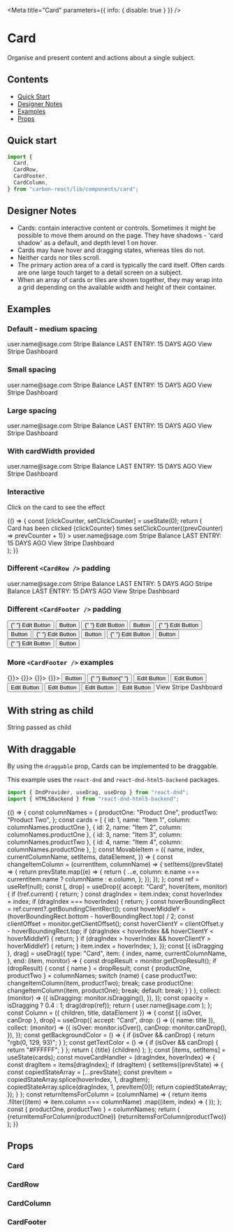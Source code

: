 
<Meta title="Card" parameters={{ info: { disable: true } }} />

# Card

Organise and present content and actions about a single subject.

## Contents

- [Quick Start](#quick-start)
- [Designer Notes](#designer-notes)
- [Examples](#examples)
- [Props](#props)

## Quick start

```javascript
import {
  Card,
  CardRow,
  CardFooter,
  CardColumn,
} from "carbon-react/lib/components/card";
```

## Designer Notes

- Cards: contain interactive content or controls.
  Sometimes it might be possible to move them around on the page. They have shadows - 'card shadow' as a default,
  and depth level 1 on hover.
- Cards may have hover and dragging states, whereas tiles do not.
- Neither cards nor tiles scroll.
- The primary action area of a card is typically the card itself.
  Often cards are one large touch target to a detail screen on a subject.
- When an array of cards or tiles are shown together,
  they may wrap into a grid depending on the available width and height of their container.

## Examples

### Default - medium spacing

<Canvas>
  <Story name="default">
    <Card>
      <CardRow>
        <CardColumn align="left">
          <Heading title="Stripe - [account name]" divider={false} />
          <Typography variant="h5">user.name@sage.com</Typography>
        </CardColumn>
        <CardColumn align="right">
          <Icon type="image" />
        </CardColumn>
      </CardRow>
      <CardRow>
        <CardColumn>
          <Typography variant="h5" weight="bold">
            Stripe Balance
          </Typography>
          <Heading title="£ 0.00" divider={false} />
          <Typography>LAST ENTRY: 15 DAYS AGO</Typography>
        </CardColumn>
      </CardRow>
      <CardFooter>
        <CardColumn>
          <Link icon="link" href="https://carbon.sage.com/">
            View Stripe Dashboard
          </Link>
        </CardColumn>
      </CardFooter>
    </Card>
  </Story>
</Canvas>

### Small spacing

<Canvas>
  <Story name="small spacing">
    <Card spacing="small">
      <CardRow>
        <CardColumn align="left">
          <Heading title="Stripe - [account name]" divider={false} />
          <Typography variant="h5">user.name@sage.com</Typography>
        </CardColumn>
        <CardColumn align="right">
          <Icon type="image" />
        </CardColumn>
      </CardRow>
      <CardRow pt={2} pb={2}>
        <CardColumn>
          <Typography variant="h5" weight="bold">
            Stripe Balance
          </Typography>
          <Heading title="£ 0.00" divider={false} />
          <Typography>LAST ENTRY: 15 DAYS AGO</Typography>
        </CardColumn>
      </CardRow>
      <CardFooter>
        <CardColumn>
          <Link icon="link" href="https://carbon.sage.com/">
            View Stripe Dashboard
          </Link>
        </CardColumn>
      </CardFooter>
    </Card>
  </Story>
</Canvas>

### Large spacing

<Canvas>
  <Story name="large spacing">
    <Card spacing="large">
      <CardRow>
        <CardColumn align="left">
          <Heading title="Stripe - [account name]" divider={false} />
          <Typography variant="h5">user.name@sage.com</Typography>
        </CardColumn>
        <CardColumn align="right">
          <Icon type="image" />
        </CardColumn>
      </CardRow>
      <CardRow pt={4} pb={4}>
        <CardColumn>
          <Typography variant="h5" weight="bold">
            Stripe Balance
          </Typography>
          <Heading title="£ 0.00" divider={false} />
          <Typography>LAST ENTRY: 15 DAYS AGO</Typography>
        </CardColumn>
      </CardRow>
      <CardFooter>
        <CardColumn>
          <Link icon="link" href="https://carbon.sage.com/">
            View Stripe Dashboard
          </Link>
        </CardColumn>
      </CardFooter>
    </Card>
  </Story>
</Canvas>

### With cardWidth provided

<Canvas>
  <Story name="with cardWidth provided">
    <Card cardWidth="300px">
      <CardRow>
        <CardColumn align="left">
          <Heading title="Stripe - [account name]" divider={false} />
          <Typography variant="h5">user.name@sage.com</Typography>
        </CardColumn>
        <CardColumn align="right">
          <Icon type="image" />
        </CardColumn>
      </CardRow>
      <CardRow>
        <CardColumn>
          <Typography variant="h5" weight="bold">
            Stripe Balance
          </Typography>
          <Heading title="£ 0.00" divider={false} />
          <Typography>LAST ENTRY: 15 DAYS AGO</Typography>
        </CardColumn>
      </CardRow>
      <CardFooter>
        <CardColumn>
          <Link icon="link" href="https://carbon.sage.com/">
            View Stripe Dashboard
          </Link>
        </CardColumn>
      </CardFooter>
    </Card>
  </Story>
</Canvas>

### Interactive

Click on the card to see the effect

<Canvas>
  <Story name="interactive" parameters={{ chromatic: { disable: true } }}>
    {() => {
      const [clickCounter, setClickCounter] = useState(0);
      return (
        <div>
          <Typography variant="b">
            Card has been clicked {clickCounter} times
          </Typography>
          <Card
            interactive
            action={() => setClickCounter((prevCounter) => prevCounter + 1)}
          >
            <CardRow>
              <CardColumn align="left">
                <Heading title="Stripe - [account name]" divider={false} />
                <Typography variant="h5">user.name@sage.com</Typography>
              </CardColumn>
              <CardColumn align="right">
                <Icon type="image" />
              </CardColumn>
            </CardRow>
            <CardRow>
              <CardColumn>
                <Typography variant="h5" weight="bold">
                  Stripe Balance
                </Typography>
                <Heading title="£ 0.00" divider={false} />
                <Typography>LAST ENTRY: 15 DAYS AGO</Typography>
              </CardColumn>
            </CardRow>
            <CardFooter>
              <CardColumn>
                <Link icon="link" href="https://carbon.sage.com/">
                  View Stripe Dashboard
                </Link>
              </CardColumn>
            </CardFooter>
          </Card>
        </div>
      );
    }}
  </Story>
</Canvas>

### Different `<CardRow />` padding

<Canvas>
  <Story
    name="different CardRow padding"
    parameters={{ chromatic: { disable: true } }}
  >
    <Card>
      <CardRow pt={2} pb={0}>
        <CardColumn align="left">
          <Heading title="Stripe - [account name]" divider={false} />
          <Typography variant="h5">user.name@sage.com</Typography>
        </CardColumn>
        <CardColumn align="right">
          <Icon type="image" />
        </CardColumn>
      </CardRow>
      <CardRow pt={0} pb={4}>
        <CardColumn>
          <Typography variant="h5" weight="bold">
            Stripe Balance
          </Typography>
          <Heading title="£ 0.00" divider={false} />
          <Typography>LAST ENTRY: 5 DAYS AGO</Typography>
        </CardColumn>
      </CardRow>
      <CardRow pt={0} pb={4}>
        <CardColumn>
          <Typography variant="h5" weight="bold">
            Stripe Balance
          </Typography>
          <Heading title="£ 0.00" divider={false} />
          <Typography>LAST ENTRY: 15 DAYS AGO</Typography>
        </CardColumn>
      </CardRow>
      <CardFooter>
        <CardColumn>
          <Link icon="link" href="https://carbon.sage.com/">
            View Stripe Dashboard
          </Link>
        </CardColumn>
      </CardFooter>
    </Card>
  </Story>
</Canvas>

### Different `<CardFooter />` padding

<Canvas>
  <Story
    name="different CardFooter padding"
    parameters={{ chromatic: { disable: true } }}
  >
    <div>
      <Card>
        <CardFooter px={1} py={1}>
          <Box width="100%" display="flex" justifyContent="space-around">
            <Box flexGrow={1}>
              <Button p={0} buttonType="tertiary" iconType="edit">
                {" "}
                Edit Button
              </Button>
            </Box>
            <Box>
              <Button buttonType="primary"> Button </Button>
            </Box>
          </Box>
        </CardFooter>
      </Card>
      <Card>
        <CardFooter px={2} py={1}>
          <Box width="100%" display="flex" justifyContent="space-around">
            <Box flexGrow={1}>
              <Button p={0} buttonType="tertiary" iconType="edit">
                {" "}
                Edit Button
              </Button>
            </Box>
            <Box>
              <Button buttonType="primary"> Button </Button>
            </Box>
          </Box>
        </CardFooter>
      </Card>
      <Card>
        <CardFooter px={3} py={1}>
          <Box width="100%" display="flex" justifyContent="space-around">
            <Box flexGrow={1}>
              <Button p={0} buttonType="tertiary" iconType="edit">
                {" "}
                Edit Button
              </Button>
            </Box>
            <Box>
              <Button buttonType="primary"> Button </Button>
            </Box>
          </Box>
        </CardFooter>
      </Card>
      <Card>
        <CardFooter px={4} py={1}>
          <Box width="100%" display="flex" justifyContent="space-around">
            <Box flexGrow={1}>
              <Button p={0} buttonType="tertiary" iconType="edit">
                {" "}
                Edit Button
              </Button>
            </Box>
            <Box>
              <Button buttonType="primary"> Button </Button>
            </Box>
          </Box>
        </CardFooter>
      </Card>
      <Card>
        <CardFooter px={5} py={1}>
          <Box width="100%" display="flex" justifyContent="space-around">
            <Box flexGrow={1}>
              <Button p={0} buttonType="tertiary" iconType="edit">
                {" "}
                Edit Button
              </Button>
            </Box>
            <Box>
              <Button buttonType="primary"> Button </Button>
            </Box>
          </Box>
        </CardFooter>
      </Card>
      <Card>
        <CardFooter px={5} py={2}>
          <Box width="100%" display="flex" justifyContent="space-around">
            <Box flexGrow={1}>
              <Button p={0} buttonType="tertiary" iconType="edit">
                {" "}
                Edit Button
              </Button>
            </Box>
            <Box>
              <Button buttonType="primary"> Button </Button>
            </Box>
          </Box>
        </CardFooter>
      </Card>
    </div>
  </Story>
</Canvas>

### More `<CardFooter />` examples

<Canvas>
  <Story name="more examples of CardFooter">
    <div>
      <Card>
        <CardFooter p={1}>
          <Box
            alignItems="center"
            width="100%"
            display="flex"
            justifyContent="space-around"
          >
            <Box flexGrow={1}>
              <IconButton aria-label="Phone icon button" onAction={() => {}}>
                <Icon bgSize="medium" type="phone" />
              </IconButton>
              <IconButton aria-label="Phone icon button" onAction={() => {}}>
                <Icon bgSize="medium" type="phone" />
              </IconButton>
              <IconButton aria-label="Phone icon button" onAction={() => {}}>
                <Icon bgSize="medium" type="phone" />
              </IconButton>
              <IconButton aria-label="Phone icon button" onAction={() => {}}>
                <Icon bgSize="medium" type="phone" />
              </IconButton>
            </Box>
            <Box>
              <Button buttonType="tertiary"> Button </Button>
              <Button buttonType="primary" ml={2}>
                {" "}
                Button{" "}
              </Button>
            </Box>
          </Box>
        </CardFooter>
      </Card>
      <Card cardWidth="400px">
        <CardFooter px={2} py={1}>
          <Box
            width="100%"
            alignItems="center"
            display="flex"
            justifyContent="center"
          >
            <Button
              p={0}
              iconPosition="after"
              iconType="edit"
              buttonType="tertiary"
            >
              Edit Button
            </Button>
            <VerticalDivider tint={80} py={0} px={2} h={30} />
            <Button
              p={0}
              iconPosition="after"
              iconType="edit"
              buttonType="tertiary"
              ml={2}
            >
              Edit Button
            </Button>
            <VerticalDivider tint={80} py={0} px={2} h={30} />
            <Button
              p={0}
              iconPosition="after"
              iconType="edit"
              buttonType="tertiary"
              ml={2}
            >
              Edit Button
            </Button>
          </Box>
        </CardFooter>
      </Card>
      <Card cardWidth="400px">
        <CardFooter variant="transparent" px={2} py={1}>
          <Box
            width="100%"
            alignItems="center"
            display="flex"
            justifyContent="center"
          >
            <Button
              p={0}
              iconPosition="after"
              iconType="edit"
              buttonType="tertiary"
            >
              Edit Button
            </Button>
            <VerticalDivider tint={80} py={0} px={2} h={30} />
            <Button
              p={0}
              iconPosition="after"
              iconType="edit"
              buttonType="tertiary"
              ml={2}
            >
              Edit Button
            </Button>
            <VerticalDivider tint={80} py={0} px={2} h={30} />
            <Button
              p={0}
              iconPosition="after"
              iconType="edit"
              buttonType="tertiary"
              ml={2}
            >
              Edit Button
            </Button>
          </Box>
        </CardFooter>
      </Card>
      <Card>
        <CardFooter p={2}>
          <Box display="flex" width="100%" justifyContent="center">
            <Link icon="link" href="https://carbon.sage.com/">
              View Stripe Dashboard
            </Link>
          </Box>
        </CardFooter>
      </Card>
    </div>
  </Story>
</Canvas>

## With string as child

<Canvas>
  <Story
    name="with string as child"
    parameters={{ chromatic: { disable: true } }}
  >
    <div>
      <Card>String passed as child</Card>
    </div>
  </Story>
</Canvas>

## With draggable

By using the `draggable` prop, Cards can be implemented to be draggable.

This example uses the `react-dnd` and `react-dnd-html5-backend` packages.

```javascript
import { DndProvider, useDrag, useDrop } from "react-dnd";
import { HTML5Backend } from "react-dnd-html5-backend";
```

<Canvas>
  <Story name="with draggable" parameters={{ chromatic: { disable: true } }}>
    {() => {
      const columnNames = {
        productOne: "Product One",
        productTwo: "Product Two",
      };
      const cards = [
        { id: 1, name: "Item 1", column: columnNames.productOne },
        { id: 2, name: "Item 2", column: columnNames.productOne },
        { id: 3, name: "Item 3", column: columnNames.productTwo },
        { id: 4, name: "Item 4", column: columnNames.productOne },
      ];
      const MovableItem = ({
        name,
        index,
        currentColumnName,
        setItems,
        dataElement,
      }) => {
        const changeItemColumn = (currentItem, columnName) => {
          setItems((prevState) => {
            return prevState.map((e) => {
              return {
                ...e,
                column: e.name === currentItem.name ? columnName : e.column,
              };
            });
          });
        };
        const ref = useRef(null);
        const [, drop] = useDrop({
          accept: "Card",
          hover(item, monitor) {
            if (!ref.current) {
              return;
            }
            const dragIndex = item.index;
            const hoverIndex = index;
            if (dragIndex === hoverIndex) {
              return;
            }
            const hoverBoundingRect = ref.current?.getBoundingClientRect();
            const hoverMiddleY =
              (hoverBoundingRect.bottom - hoverBoundingRect.top) / 2;
            const clientOffset = monitor.getClientOffset();
            const hoverClientY = clientOffset.y - hoverBoundingRect.top;
            if (dragIndex < hoverIndex && hoverClientY < hoverMiddleY) {
              return;
            }
            if (dragIndex > hoverIndex && hoverClientY > hoverMiddleY) {
              return;
            }
            item.index = hoverIndex;
          },
        });
        const [{ isDragging }, drag] = useDrag({
          type: "Card",
          item: {
            index,
            name,
            currentColumnName,
          },
          end: (item, monitor) => {
            const dropResult = monitor.getDropResult();
            if (dropResult) {
              const { name } = dropResult;
              const { productOne, productTwo } = columnNames;
              switch (name) {
                case productTwo:
                  changeItemColumn(item, productTwo);
                  break;
                case productOne:
                  changeItemColumn(item, productOne);
                  break;
                default:
                  break;
              }
            }
          },
          collect: (monitor) => ({
            isDragging: monitor.isDragging(),
          }),
        });
        const opacity = isDragging ? 0.4 : 1;
        drag(drop(ref));
        return (
          <Box
            ref={ref}
            style={{
              opacity,
              borderRadius: "5px",
              backgroundColor: "#FAFDFF",
              height: "100px",
              width: "80%",
              margin: "16px auto",
              display: "flex",
              justifyContent: "center",
              alignItems: "center",
              boxShadow: "0px 0px 3px rgba(0, 0, 0, 0.5)",
            }}
          >
            <Card id={name} draggable data-element={dataElement}>
              <CardRow>
                <CardColumn align="left">
                  <Heading title={name} divider={false} />
                  <Typography>user.name@sage.com</Typography>
                </CardColumn>
                <CardColumn align="right">
                  <Icon type="image" />
                </CardColumn>
              </CardRow>
            </Card>
          </Box>
        );
      };
      const Column = ({ children, title, dataElement }) => {
        const [{ isOver, canDrop }, drop] = useDrop({
          accept: "Card",
          drop: () => ({ name: title }),
          collect: (monitor) => ({
            isOver: monitor.isOver(),
            canDrop: monitor.canDrop(),
          }),
        });
        const getBackgroundColor = () => {
          if (isOver && canDrop) {
            return "rgb(0, 129, 93)";
          }
        };
        const getTextColor = () => {
          if (isOver && canDrop) {
            return "#FFFFFF";
          }
        };
        return (
          <Box
            ref={drop}
            style={{
              backgroundColor: getBackgroundColor(),
              borderRadius: "10px",
              boxShadow: "1px 1px 3px rgba(0, 0, 0, 0.5)",
              border: "2px solid #7d7d7d",
              height: "max-content",
              minHeight: "100px",
              width: "260px",
              display: "flex",
              justifyContent: "center",
              flexWrap: "wrap",
            }}
            m={2}
            data-element={dataElement}
          >
            <Typography variant="p" color={getTextColor()}>
              {title}
            </Typography>
            {children}
          </Box>
        );
      };
      const [items, setItems] = useState(cards);
      const moveCardHandler = (dragIndex, hoverIndex) => {
        const dragItem = items[dragIndex];
        if (dragItem) {
          setItems((prevState) => {
            const copiedStateArray = [...prevState];
            const prevItem = copiedStateArray.splice(hoverIndex, 1, dragItem);
            copiedStateArray.splice(dragIndex, 1, prevItem[0]);
            return copiedStateArray;
          });
        }
      };
      const returnItemsForColumn = (columnName) => {
        return items
          .filter((item) => item.column === columnName)
          .map((item, index) => (
            <MovableItem
              key={item.id}
              name={item.name}
              currentColumnName={item.column}
              setItems={setItems}
              index={index}
              moveCardHandler={moveCardHandler}
              dataElement={`draggable-card-${item.id}`}
            />
          ));
      };
      const { productOne, productTwo } = columnNames;
      return (
        <Box width="700px" height="450px">
          <div
            style={{
              display: "flex",
              flexDirection: "row",
              justifyContent: "space-around",
            }}
          >
            <DndProvider backend={HTML5Backend}>
              <Column title={productOne} dataElement="draggable-container-1">
                {returnItemsForColumn(productOne)}
              </Column>
              <Column title={productTwo} dataElement="draggable-container-2">
                {returnItemsForColumn(productTwo)}
              </Column>
            </DndProvider>
          </div>
        </Box>
      );
    }}
  </Story>
</Canvas>

## Props

### Card

<StyledSystemProps noHeader margin of={Card} />

### CardRow

<StyledSystemProps noHeader padding of={CardRow} />

### CardColumn

<ArgsTable of={CardColumn} />

### CardFooter

<StyledSystemProps spacing noHeader of={CardFooter} />
